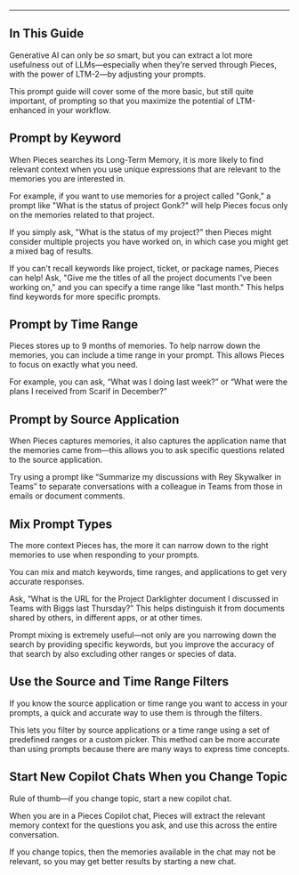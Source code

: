 ***

## In This Guide

Generative AI can only be *so* smart, but you can extract a lot more usefulness out of LLMs—especially when they’re served through Pieces, with the power of LTM-2—by adjusting your prompts.

This prompt guide will cover some of the more basic, but still quite important, of prompting so that you maximize the potential of LTM-enhanced in your workflow.

## Prompt by Keyword

When Pieces searches its Long-Term Memory, it is more likely to find relevant context when you use unique expressions that are relevant to the memories you are interested in.

For example, if you want to use memories for a project called "Gonk," a prompt like "What is the status of project Gonk?" will help Pieces focus only on the memories related to that project.

If you simply ask, "What is the status of my project?" then Pieces might consider multiple projects you have worked on, in which case you might get a mixed bag of results.

<Callout type="tip">
  If you can't recall keywords like project, ticket, or package names, Pieces can help! Ask, "Give me the titles of all the project documents I've been working on," and you can specify a time range like "last month." This helps find keywords for more specific prompts.
</Callout>

## Prompt by Time Range

Pieces stores up to 9 months of memories. To help narrow down the memories, you can include a time range in your prompt. This allows Pieces to focus on exactly what you need.

For example, you can ask, “What was I doing last week?” or “What were the plans I received from Scarif in December?”

## Prompt by Source Application

When Pieces captures memories, it also captures the application name that the memories came from—this allows you to ask specific questions related to the source application.

Try using a prompt like “Summarize my discussions with Rey Skywalker in Teams” to separate conversations with a colleague in Teams from those in emails or document comments.

## Mix Prompt Types

The more context Pieces has, the more it can narrow down to the right memories to use when responding to your prompts.

You can mix and match keywords, time ranges, and applications to get very accurate responses.

Ask, “What is the URL for the Project Darklighter document I discussed in Teams with Biggs last Thursday?” This helps distinguish it from documents shared by others, in different apps, or at other times.

<Callout type="tip">
  Prompt mixing is extremely useful—not only are you narrowing down the search by providing specific keywords, but you improve the accuracy of that search by also excluding other ranges or species of data.
</Callout>

## Use the Source and Time Range Filters

If you know the source application or time range you want to access in your prompts, a quick and accurate way to use them is through the filters.

This lets you filter by source applications or a time range using a set of predefined ranges or a custom picker. This method can be more accurate than using prompts because there are many ways to express time concepts.

## Start New Copilot Chats When you Change Topic

Rule of thumb—if you change topic, start a new copilot chat.

When you are in a Pieces Copilot chat, Pieces will extract the relevant memory context for the questions you ask, and use this across the entire conversation.

If you change topics, then the memories available in the chat may not be relevant, so you may get better results by starting a new chat.
